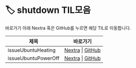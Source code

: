 
# 🏷️ shutdown TIL모음

바로가기 아래 Nextra 혹은 GitHub를 누르면 해당 TIL로 이동합니다.

<LabelIcons />

| 제목 | 바로가기 |
|------|----------|
| issueUbuntuHeating | [Nextra](/til/til-2025/til-07/27-issueUbuntuHeating) \| [GitHub](https://github.com/MinHyeok-lee1/TIL/blob/main/2025/07/27-issueUbuntuHeating.md) |
| issueUbuntuPowerOff | [Nextra](/til/til-2025/til-07/28-issueUbuntuPowerOff) \| [GitHub](https://github.com/MinHyeok-lee1/TIL/blob/main/2025/07/28-issueUbuntuPowerOff.md) |

